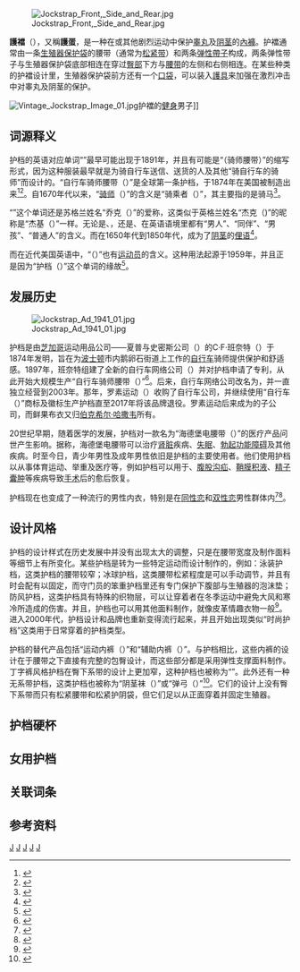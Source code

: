 [[File:Jockstrap_Front,_Side_and_Rear.jpg|thumb]]

'''護襠'''（{{Lang-en|Jockstrap}}），又稱'''護蛋'''，是一种在{{Link-en|触身运动|Contact sport}}或其他剧烈运动中保护[[睾丸|睾丸]]及[[阴茎|阴茎]]的[[內褲|內褲]]。护襠通常由一条[[生殖器|生殖器]][[保护袋|保护袋]]的腰带（通常为[[弹性体|松紧带]]）和两条[[弹性|弹性]][[帶子|帶子]]构成，两条弹性带子与生殖器保护袋底部相连在穿过[[臀部|臀部]]下方与[[腰带|腰带]]的左侧和右侧相连。在某些种类的护襠设计里，生殖器保护袋前方还有一个[[口袋|口袋]]，可以装入[[護具|護具]]来加强在激烈冲击中对睾丸及阴茎的保护。

[[File:Vintage_Jockstrap_Image_01.jpg|thumb]]护襠的[[健身|健身]]男子]]

== 词源释义 ==
护档的英语对应单词“{{lang|en|Jockstrap}}”最早可能出现于1891年，并且有可能是“{{lang|en|Jockey Strap}}（骑师腰带）”的缩写形式，因为这种服装最早就是为骑自行车送信、送货的人及其他“骑自行车的骑师”而设计的。“自行车骑师腰带（{{lang|en|Bike Jockey Strap}}）”是全球第一条护档，于1874年在美国被制造出来<ref>{{cite news |url=http://www.bikeathletic.com/History.aspx |title=History of BIKE Athletic |work=Russell Corporation |year=2004 |deadurl=yes |archiveurl=https://web.archive.org/web/20071124113927/http://www.bikeathletic.com/History.aspx |archivedate=2007-11-24 |accessdate=2021-01-09 }}</ref><ref>{{cite book |author1=Michael Davis |title=Art of Dress Designing |date=2007 |publisher=Global Media |isbn=9788190457576 |page=107 |url=https://books.google.com/books?id=Go4DwgEACAAJ |accessdate=2021-01-09}}</ref>。自1670年代以来，“[[骑师|骑师]]（{{lang|en|Jockey}}）”的含义是“骑乘者（{{lang|en|Rider}}）”，其主要指的是骑马<ref>{{Cite EB1911 |wstitle=Jockey |volume=15 |page=427}}</ref>。

“{{lang|en|Jockey}}”这个单词还是苏格兰姓名“乔克（{{lang|en|Jock}}）”的爱称，这类似于英格兰姓名“杰克（{{lang|en|Jack}})”的昵称是“杰基（{{lang|en|Jackie}}）”一样。无论是{{lang|en|John}}、{{lang|en|Jack}}，还是{{lang|en|Jock}}、{{lang|en|Jackie}}在英语语境里都有“男人”、“同伴”、“男孩”、“普通人”的含义。而在1650年代到1850年代，{{lang|en|Jock}}成为了[[阴茎|阴茎]]的[[俚语|俚语]]<ref>{{cite web |title=Jockey |url=https://www.etymonline.com/word/jockey#etymonline_v_6475 |publisher=[[在线词源词典|在线词源词典]] |accessdate=2021-01-09 |archive-date=2021-01-24 |archive-url=https://web.archive.org/web/20210124025035/https://www.etymonline.com/word/jockey#etymonline_v_6475 |dead-url=no }}</ref>。

而在近代美国英语中，“{{Link-en|乔克 (刻板印象)|Jock (stereotype)|乔克}}（{{lang|en|Jock}}）”也有[[运动员|运动员]]的含义。这种用法起源于1959年，并且正是因为“护档（{{lang|en|Jockstrap}}）”这个单词的缘故<ref>{{cite web |title=Jock |url=https://www.etymonline.com/word/Jock#etymonline_v_51617 |publisher=[[在线词源词典|在线词源词典]] |accessdate=2021-01-09 |archive-date=2021-02-03 |archive-url=https://web.archive.org/web/20210203102527/https://www.etymonline.com/word/Jock#etymonline_v_51617 |dead-url=no }}</ref>。

== 发展历史 ==
[[File:Jockstrap_Ad_1941_01.jpg|thumb]]

护档是由[[芝加哥|芝加哥]]运动用品公司——夏普与史密斯公司（{{lang|en|Sharp & Smith}}）的C·F·班奈特（{{lang|en|C. F. Bennett}}）于1874年发明，旨在为[[波士顿|波士顿]]市内鹅卵石街道上工作的[[自行车|自行车]]骑师提供保护和舒适感。1897年，班奈特组建了全新的自行车网络公司（{{lang|en|Bike Web Company}}）并对护档申请了专利，从此开始大规模生产“自行车骑师腰带（{{lang|en|Bike Jockey Strap}}）”<ref>{{cite book |author1=Michael Kimmel |author2=Christine Milrod |author3=Amanda Kennedy |title=Cultural Encyclopedia of the Penis |date=2014 |publisher=Rowman & Littlefield |isbn=9780759123144 |page=97 |url=https://books.google.com/books?id=bHytBAAAQBAJ |accessdate=2021-01-09 |archive-date=2020-10-27 |archive-url=https://web.archive.org/web/20201027083948/https://books.google.com/books?id=bHytBAAAQBAJ |dead-url=no }}</ref>。后来，自行车网络公司改名为{{Link-en|自行车运动公司|BIKE Athletic Company|自行车公司}}，并一直独立经营到2003年。那年，罗素运动（{{lang|en|Russell Athletic}}）收购了自行车公司，并继续使用“自行车（{{lang|en|Bike}}）”商标及徽标生产护档直至2017年将该品牌退役。罗素运动后来成为{{Link-en|鲜果布衣|Fruit of the Loom}}的子公司，而鲜果布衣又归[[伯克希尔·哈撒韦|伯克希尔·哈撒韦]]所有。

20世纪早期，随着医学的发展，护档对一款名为“海德堡电腰带（{{lang|en|Heidelberg Electric Belt}}）”的医疗产品问世产生影响。据称，海德堡电腰带可以治疗[[肾脏|肾脏]]疾病、[[失眠|失眠]]、[[勃起功能障碍|勃起功能障碍]]及其他疾病。时至今日，青少年男性及成年男性依旧是护档的主要使用者。他们使用护档以从事体育运动、举重及医疗等，例如护档可以用于{{Link-en|血囊肿|Hematocele}}、[[腹股沟疝|腹股沟疝]]、[[鞘膜积液|鞘膜积液]]、[[精子囊肿|精子囊肿]]等疾病导致[[手术|手术]]后的愈后恢复。

护档现在也变成了一种流行的男性内衣，特别是在[[同性恋|同性恋]]和[[双性恋|双性恋]]男性群体内<ref>{{cite web |title=What do gay men love so much about jockstraps? |url=https://www.gaystarnews.com/article/gay-men-jockstrap-love/ |publisher=GayStarNews |accessdate=2021-01-10 |archive-date=2021-03-08 |archive-url=https://web.archive.org/web/20210308131921/https://www.gaystarnews.com/article/gay-men-jockstrap-love/ |dead-url=no }}</ref><ref>{{cite web |author1=Roman |title=5 Reasons Why You Need Jockstraps |url=https://www.nextgaything.com/freedomandundies/5-reasons-why-jockstraps-is-an-amazing/ |publisher=Next Gay Thing |accessdate=2021-01-10 |archive-date=2021-03-08 |archive-url=https://web.archive.org/web/20210308124205/https://www.nextgaything.com/freedomandundies/5-reasons-why-jockstraps-is-an-amazing/ |dead-url=no }}</ref>。

== 设计风格 ==
护档的设计样式在历史发展中并没有出现太大的调整，只是在腰带宽度及制作面料等细节上有所变化。某些护档是转为一些特定运动而设计制作的，例如：泳装护档，这类护档的腰带较窄；冰球护档，这类腰带松紧程度是可以手动调节，并且有时会配有{{Link-en|袜带|Garter}}以固定{{Link-en|冰球袜|Hockey sock}}，而守门员的笨重护档里还有专门保护下腹部与生殖器的泡沫垫；防风护档，这类护档具有特殊的织物层，可以让穿着者在冬季运动中避免大风和寒冷所造成的伤害。并且，护档也可以用其他面料制作，就像皮革情趣衣物一般<ref>{{cite web |title=Leather Jockstraps |url=http://www.internationaljock.com/articles/leather-jockstraps.html |publisher=International Jock |accessdate=2021-01-10 |archive-date=2021-02-24 |archive-url=https://web.archive.org/web/20210224235450/http://www.internationaljock.com/articles/leather-jockstraps.html |dead-url=no }}</ref>。进入2000年代，护档设计和品牌也重新变得流行起来，并且开始出现类似“时尚护档”这类用于日常穿着的护档类型。

护档的替代产品包括“运动内裤（{{lang|en|Jock Briefs}}）”和“辅助内裤（{{lang|en|Support Briefs}}）”。与护档相比，这些内裤的设计在于腰带之下直接有完整的包臀设计，而这些部分都是采用弹性支撑面料制作。丁字裤风格护档在臀下系带的设计上更加窄，这种护档也被称为“{{Link-en|舞蹈腰带|Dance belt}}”。此外还有一种无系带护档，这类护档也被称为“阴茎袜（{{lang|en|Jock Sock}}）”或“弹弓（{{lang|en|Slingshot}}）”<ref>{{cite web |title=A Brief History of Jockstraps |url=https://www.jockstrapcentral.com/history.php |website=Jockstrap Central |publisher=BriefCase Inc |accessdate=2021-01-11 |archive-date=2021-03-07 |archive-url=https://web.archive.org/web/20210307234329/https://www.jockstrapcentral.com/history.php |dead-url=no }}</ref>。它们的设计上没有臀下系带而只有松紧腰带和松紧护阴袋，但它们足以从正面穿着并固定生殖器。

== 护档硬杯 ==

== 女用护档 ==

== 关联词条 ==

== 参考资料 ==
{{Commons|Category:Jockstraps|护档}}
{{Portal|棒球}}

{{Reflist}}

{{男性內衣}}

[[Category:内衣|J]]
[[Category:體育服裝|J]]
[[Category:美国发明|J]]
[[Category:1874年面世|J]]
[[Category:20世纪时尚|J]]